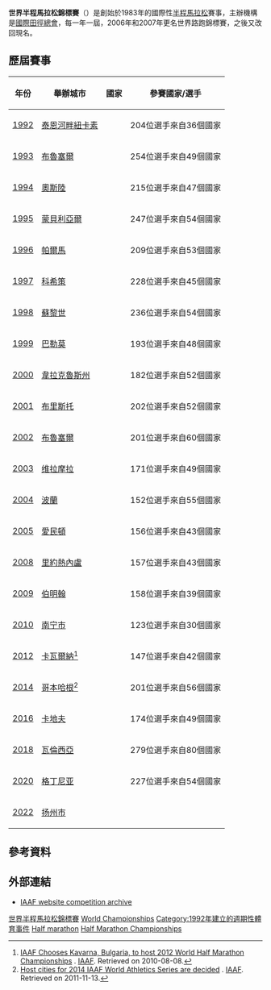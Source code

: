 '''世界半程馬拉松錦標賽'''（{{lang-en|'''IAAF World Half Marathon Championships'''}}）是創始於1983年的國際性[[半程馬拉松|半程馬拉松]]賽事，主辦機構是[[國際田徑總會|國際田徑總會]]，每一年一屆，2006年和2007年更名世界路跑錦標賽，之後又改回現名。

==歷屆賽事==
{| class="wikitable"
|-
! 年份
! 舉辦城市
! 國家
! 參賽國家/選手
|-
|[[1992年世界半馬拉松錦標賽|1992]] 
|[[泰恩河畔紐卡素|泰恩河畔紐卡素]]
|{{GBR}}
|204位選手來自36個國家
|-
|[[1993年世界半馬拉松錦標賽|1993]]
|[[布魯塞爾|布魯塞爾]] 
|{{BEL}}
|254位選手來自49個國家
|-
|[[1994年世界半馬拉松錦標賽|1994]]
|[[奧斯陸|奧斯陸]]
|{{NOR}}
|215位選手來自47個國家
|-
|[[1995年世界半馬拉松錦標賽|1995]]
|[[蒙貝利亞爾|蒙貝利亞爾]]
|{{FRA}}
|247位選手來自54個國家
|-
|[[1996年世界半馬拉松錦標賽|1996]]
|[[帕爾馬_(馬略卡)|帕爾馬]]
|{{ESP}}
|209位選手來自53個國家
|-
|[[1997年世界半馬拉松錦標賽|1997]]
|[[科希策|科希策]]
|{{SLO}}
|228位選手來自45個國家
|-
|[[1998年世界半馬拉松錦標賽|1998]]
|[[蘇黎世|蘇黎世]]
|{{SUI}}
|236位選手來自54個國家
|-
|[[1999年世界半馬拉松錦標賽|1999]]
|[[巴勒莫|巴勒莫]]
|{{ITA}}
|193位選手來自48個國家
|-
|[[2000年世界半馬拉松錦標賽|2000]]
|[[韋拉克魯斯州|韋拉克魯斯州]]
|{{MEX}}
|182位選手來自52個國家
|-
|[[2001年世界半馬拉松錦標賽|2001]]
|[[布里斯托|布里斯托]]
|{{GBR}}
|202位選手來自52個國家
|-
|[[2002年世界半馬拉松錦標賽|2002]]
|[[布魯塞爾|布魯塞爾]]
|{{BEL}}
|201位選手來自60個國家
|-
|[[2003年世界半馬拉松錦標賽|2003]]
|[[维拉摩拉|维拉摩拉]]
|{{POR}}
|171位選手來自49個國家
|-
|[[2004年世界半馬拉松錦標賽|2004]]
|[[波蘭|波蘭]]
|{{IND}}
|152位選手來自55個國家
|-
|[[2005年世界半馬拉松錦標賽|2005]]
|[[愛民頓|愛民頓]]
|{{CAN}}
|156位選手來自43個國家
|-
|[[2008年世界半馬拉松錦標賽|2008]]
|[[里約熱內盧|里約熱內盧]]
|{{BRA}}
|157位選手來自43個國家
|-
|[[2009年世界半馬拉松錦標賽|2009]]
|[[伯明翰|伯明翰]]
|{{GBR}}
|158位選手來自39個國家
|-
|[[2010年世界半馬拉松錦標賽|2010]]
|[[南宁市|南宁市]]
|{{CHN}}
|123位選手來自30個國家
|-
|[[2012年世界半馬拉松錦標賽|2012]]
|[[卡瓦爾納|卡瓦爾納]]<ref>[http://www.iaaf.org/news/iaaf-news/iaaf-chooses-kavarna-bulgaria-to-host-2012-wo IAAF Chooses Kavarna, Bulgaria, to host 2012 World Half Marathon Championships] {{Wayback|url=http://www.iaaf.org/news/iaaf-news/iaaf-chooses-kavarna-bulgaria-to-host-2012-wo |date=20190904080440 }}. [[IAAF|IAAF]]. Retrieved on 2010-08-08.</ref>
|{{BUL}}
|147位選手來自42個國家
|-
|[[2014年世界半程馬拉松錦標賽|2014]]
|[[哥本哈根|哥本哈根]]<ref>[http://www.iaaf.org/news/press-release/host-cities-for-2014-iaaf-world-athletics-ser Host cities for 2014 IAAF World Athletics Series are decided] {{Wayback|url=http://www.iaaf.org/news/press-release/host-cities-for-2014-iaaf-world-athletics-ser |date=20190915011537 }}. [[IAAF|IAAF]]. Retrieved on 2011-11-13.</ref>
|{{DEN}}
|201位選手來自56個國家
|-
|[[2016年世界半程馬拉松錦標賽|2016]]
|[[卡地夫|卡地夫]]
|{{GBR}}
|174位選手來自49個國家
|-
|[[2018年世界半程馬拉松錦標賽|2018]]	
|[[瓦倫西亞|瓦倫西亞]]
|{{ESP}}
|279位選手來自80個國家
|-
|[[2020年世界半程馬拉松錦標賽|2020]]	
|[[格丁尼亚|格丁尼亚]]
|{{POL}}
|227位選手來自54個國家
|-
|[[2022年世界半程馬拉松錦標賽|2022]]	
|[[扬州市|扬州市]]
|{{CHN}}
|
|}

==參考資料==

{{Reflist}}

==外部連結==
*[http://www.iaaf.org/competitions/iaaf-world-half-marathon-championships IAAF website competition archive] {{Wayback|url=http://www.iaaf.org/competitions/iaaf-world-half-marathon-championships |date=20210319200546 }}

{{IAAF Championships}}
{{世界錦標賽}}

[[Category:世界半程馬拉松錦標賽|]]
[[Category:半程馬拉松|World Championships]]
[[Category:1992年建立的週期性體育事件|Category:1992年建立的週期性體育事件]]
[[Category:世界田徑系列賽|Half marathon]]
[[Category:世界田徑賽事|Half Marathon Championships]]